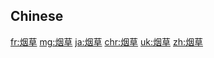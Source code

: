 {{also|煙草|菸草}}
==Chinese==
{{zh-see|煙草}}

[[fr:烟草]]
[[mg:烟草]]
[[ja:烟草]]
[[chr:烟草]]
[[uk:烟草]]
[[zh:烟草]]